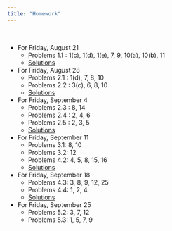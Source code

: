 ```yaml
---
title: "Homework"
---
```


<br>

- For Friday, August 21
  - Problems 1.1 : 1(c), 1(d), 1(e), 7, 9, 10(a), 10(b), 11 
  - [Solutions](homework/hw1.pdf)
- For Friday, August 28
  - Problems 2.1 : 1(d), 7, 8, 10
  - Problems 2.2 : 3(c), 6, 8, 10
  - [Solutions](homework/hw2.pdf)
- For Friday, September 4
  - Problems 2.3 : 8, 14
  - Problems 2.4 : 2, 4, 6 
  - Problems 2.5 : 2, 3, 5 
  - [Solutions](homework/hw3.pdf)
- For Friday, September 11
  - Problems 3.1: 8, 10
  - Problems 3.2: 12
  - Problems 4.2: 4, 5, 8, 15, 16
  - [Solutions](homework/hw4.pdf)
- For Friday, September 18
  - Problems 4.3: 3, 8, 9, 12, 25
  - Problems 4.4: 1, 2, 4
  - [Solutions](homework/hw5.pdf)
- For Friday, September 25
  - Problems 5.2: 3, 7, 12
  - Problems 5.3: 1, 5, 7, 9
